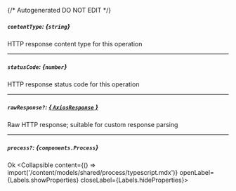 {/* Autogenerated DO NOT EDIT  */}

##### `contentType`: *{`string`}*
HTTP response content type for this operation

---
##### `statusCode`: *{`number`}*
HTTP response status code for this operation

---
##### `rawResponse?`: [*{ `AxiosResponse` }*](https://axios-http.com/docs/res_schema)
Raw HTTP response; suitable for custom response parsing

---
##### `process?`: *{`components.Process`}*
Ok
<Collapsible content={() => import('/content/models/shared/process/typescript.mdx')} openLabel={Labels.showProperties} closeLabel={Labels.hideProperties}>
</Collapsible>


